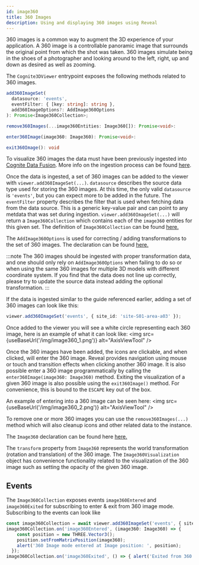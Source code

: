 ```yaml
---
id: image360
title: 360 Images
description: Using and displaying 360 images using Reveal
---
```



360 images is a common way to augment the 3D experience of your application.
A 360 image is a controllable panoramic image that surrounds the original point from which the shot was taken. 
360 images simulate being in the shoes of a photographer and looking around to the left, right, up and down as desired as well as zooming.

The `Cognite3DViewer` entrypoint exposes the following methods related to 360 images.

```ts
add360ImageSet(
  datasource: 'events', 
  eventFilter: { [key: string]: string }, 
  add360ImageOptions?: AddImage360Options
): Promise<Image360Collection>;

remove360Images(...image360Entities: Image360[]): Promise<void>:

enter360Image(image360: Image360): Promise<void>:

exit360Image(): void
```

To visualize 360 images the data must have been previously ingested into [Cognite Data Fusion](https://www.cognite.com/en/product/cognite_data_fusion_industrial_dataops_platform).
More info on the ingestion process can be found [here](https://docs.cognite.com/cdf/3d/guides/360images_upload/).

Once the data is ingested, a set of 360 images can be added to the viewer with `viewer.add360ImageSet(...)`.
`datasource` describes the source data type used for storing the 360 images.
At this time, the only valid `datasource` is `'events'`, but you can expect more to be added in the future.
The `eventFilter` property describes the filter that is used when fetching data from the data source.
This is a generic key-value pair and can point to any metdata that was set during ingestion.
`viewer.add360ImageSet(...)` will return a `Image360Collection` which contains each of the `image360` entities for this given set.
The definition of `Image360Collection` can be found [here.](../api/interfaces/cognite_reveal.Image360Collection)

The `AddImage360Options` is used for correcting / adding transformations to the set of 360 images. The declaration can be found [here.](../api/modules/cognite_reveal#addimage360options)

:::note
The 360 images should be ingested with proper transformation data, and one should only rely on `AddImage360Options` when failing to do so or when using the same 360 images for multiple 3D models with different coordinate system.
If you find that the data does not line up correctly, please try to update the source data instead adding the optional transformation.
:::

If the data is ingested similar to the guide referenced earlier, adding a set of 360 images can look like this:
```ts
viewer.add360ImageSet('events', { site_id: 'site-S01-area-a03' });
```

Once added to the viewer you will see a white circle representing each 360 image, here is an example of what it can look like:
<img src={useBaseUrl('/img/image360_1.png')} alt="AxisViewTool" />

Once the 360 images have been added, the icons are clickable, and when clicked, will enter the 360 image.
Reveal provides navigation using mouse or touch and transition effects when clicking another 360 image.
It is also possible enter a 360 image programmatically by calling the `enter360Image(image360: Image360)` method.
Exiting the visualization of a given 360 image is also possible using the `exit360Image()` method.
For convenience, this is bound to the `ESCAPE` key out of the box.

An example of entering into a 360 image can be seen here:
<img src={useBaseUrl('/img/image360_2.png')} alt="AxisViewTool" />

To remove one or more 360 images you can use the `remove360Images(...)` method which will also cleanup icons and other related data to the instance.

The `Image360` declaration can be found here [here.](../api/interfaces/cognite_reveal.Image360)

The `transform` property from `Image360` represents the world transformation (rotation and translation) of the 360 image.
The `Image360Visualization` object has convenience functionality related to the visualization of the 360 image such as setting the opacity of the given 360 image.
  
## Events
The `Image360Collection` exposes events `image360Entered` and `image360Exited` for subscribing to enter & exit from 360 image mode.
Subscribing to the events can look like
```ts
const image360Collection = await viewer.add360ImageSet('events', { site_id: 'site-S01-area-a03' });
image360Collection.on('image360Entered', (image360: Image360) => {
    const position = new THREE.Vector3();
    position.setFromMatrixPosition(image360);
    alert('360 Image mode entered at Image position: ', position);
  });
image360Collection.on('image360Exited', () => { alert('Exited from 360 Image mode'); });
```
